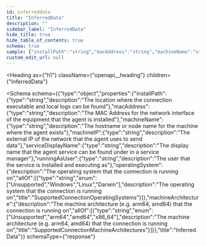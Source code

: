 ```yaml
---
id: inferreddata
title: "InferredData"
description: ""
sidebar_label: "InferredData"
hide_title: true
hide_table_of_contents: true
schema: true
sample: {"installPath":"string","macAddress":"string","machineName":"string","machineIP":"string","serviceDisplayName":"string","runningAsUser":"string","operatingSystem":"Unsupported","machineArchitecture":"Unsupported"}
custom_edit_url: null
---
```



<Heading
  as={"h1"}
  className={"openapi__heading"}
  children={"InferredData"}
>
</Heading>





<Schema
  schema={{"type":"object","properties":{"installPath":{"type":"string","description":"The location where the connection executable and local logs can be found"},"macAddress":{"type":"string","description":"The MAC Address for the network interface of the equipment that the agent is installed"},"machineName":{"type":"string","description":"The hostname or node name for the machine where the agent exists"},"machineIP":{"type":"string","description":"The external IP of the network that the agent uses to send data"},"serviceDisplayName":{"type":"string","description":"The display name that the agent service can be found under in a service manager"},"runningAsUser":{"type":"string","description":"The user that the service is installed and executing as"},"operatingSystem":{"description":"The operating system that the connection is running on","allOf":[{"type":"string","enum":["Unsupported","Windows","Linux","Darwin"],"description":"The operating system that the connection is running on","title":"SupportedConnectionOperatingSystems"}]},"machineArchitecture":{"description":"The machine architecture (e.g. arm64, amd64) that the connection is running on","allOf":[{"type":"string","enum":["Unsupported","arm64","amd64","x86_64"],"description":"The machine architecture (e.g. arm64, amd64) that the connection is running on","title":"SupportedConnectionMachineArchitectures"}]}},"title":"InferredData"}}
  schemaType={"response"}
>
  
</Schema>
            